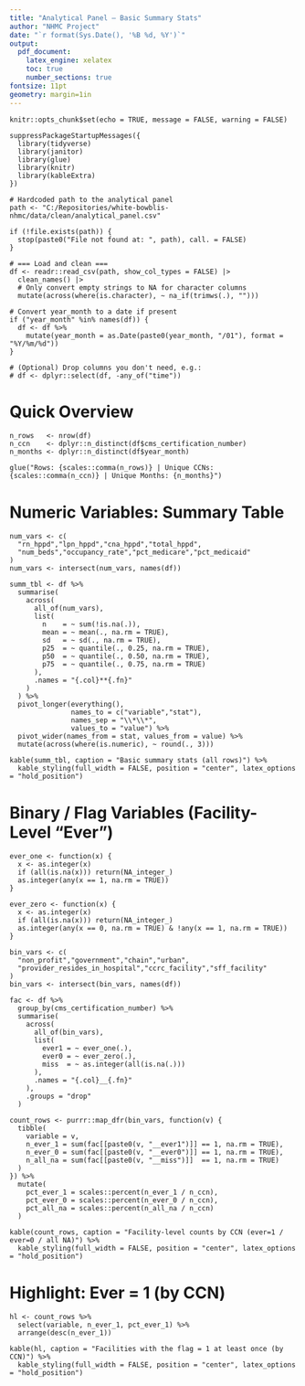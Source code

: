 ```yaml
---
title: "Analytical Panel — Basic Summary Stats"
author: "NHMC Project"
date: "`r format(Sys.Date(), '%B %d, %Y')`"
output:
  pdf_document:
    latex_engine: xelatex
    toc: true
    number_sections: true
fontsize: 11pt
geometry: margin=1in
---
```


```{}
knitr::opts_chunk$set(echo = TRUE, message = FALSE, warning = FALSE)

suppressPackageStartupMessages({
  library(tidyverse)
  library(janitor)
  library(glue)
  library(knitr)
  library(kableExtra)
})

# Hardcoded path to the analytical panel
path <- "C:/Repositories/white-bowblis-nhmc/data/clean/analytical_panel.csv"

if (!file.exists(path)) {
  stop(paste0("File not found at: ", path), call. = FALSE)
}

# === Load and clean ===
df <- readr::read_csv(path, show_col_types = FALSE) |>
  clean_names() |>
  # Only convert empty strings to NA for character columns
  mutate(across(where(is.character), ~ na_if(trimws(.), "")))

# Convert year_month to a date if present
if ("year_month" %in% names(df)) {
  df <- df %>%
    mutate(year_month = as.Date(paste0(year_month, "/01"), format = "%Y/%m/%d"))
}

# (Optional) Drop columns you don't need, e.g.:
# df <- dplyr::select(df, -any_of("time"))
```

# Quick Overview

```{}
n_rows   <- nrow(df)
n_ccn    <- dplyr::n_distinct(df$cms_certification_number)
n_months <- dplyr::n_distinct(df$year_month)

glue("Rows: {scales::comma(n_rows)} | Unique CCNs: {scales::comma(n_ccn)} | Unique Months: {n_months}")
```

# Numeric Variables: Summary Table

```{}
num_vars <- c(
  "rn_hppd","lpn_hppd","cna_hppd","total_hppd",
  "num_beds","occupancy_rate","pct_medicare","pct_medicaid"
)
num_vars <- intersect(num_vars, names(df))

summ_tbl <- df %>%
  summarise(
    across(
      all_of(num_vars),
      list(
        n    = ~ sum(!is.na(.)),
        mean = ~ mean(., na.rm = TRUE),
        sd   = ~ sd(., na.rm = TRUE),
        p25  = ~ quantile(., 0.25, na.rm = TRUE),
        p50  = ~ quantile(., 0.50, na.rm = TRUE),
        p75  = ~ quantile(., 0.75, na.rm = TRUE)
      ),
      .names = "{.col}**{.fn}"
    )
  ) %>%
  pivot_longer(everything(),
               names_to = c("variable","stat"),
               names_sep = "\\*\\*",
               values_to = "value") %>%
  pivot_wider(names_from = stat, values_from = value) %>%
  mutate(across(where(is.numeric), ~ round(., 3)))

kable(summ_tbl, caption = "Basic summary stats (all rows)") %>%
  kable_styling(full_width = FALSE, position = "center", latex_options = "hold_position")
```

# Binary / Flag Variables (Facility-Level “Ever”)

```{}
ever_one <- function(x) {
  x <- as.integer(x)
  if (all(is.na(x))) return(NA_integer_)
  as.integer(any(x == 1, na.rm = TRUE))
}

ever_zero <- function(x) {
  x <- as.integer(x)
  if (all(is.na(x))) return(NA_integer_)
  as.integer(any(x == 0, na.rm = TRUE) & !any(x == 1, na.rm = TRUE))
}
```

```{}
bin_vars <- c(
  "non_profit","government","chain","urban",
  "provider_resides_in_hospital","ccrc_facility","sff_facility"
)
bin_vars <- intersect(bin_vars, names(df))

fac <- df %>%
  group_by(cms_certification_number) %>%
  summarise(
    across(
      all_of(bin_vars),
      list(
        ever1 = ~ ever_one(.),
        ever0 = ~ ever_zero(.),
        miss  = ~ as.integer(all(is.na(.)))
      ),
      .names = "{.col}__{.fn}"
    ),
    .groups = "drop"
  )

count_rows <- purrr::map_dfr(bin_vars, function(v) {
  tibble(
    variable = v,
    n_ever_1 = sum(fac[[paste0(v, "__ever1")]] == 1, na.rm = TRUE),
    n_ever_0 = sum(fac[[paste0(v, "__ever0")]] == 1, na.rm = TRUE),
    n_all_na = sum(fac[[paste0(v, "__miss")]]  == 1, na.rm = TRUE)
  )
}) %>%
  mutate(
    pct_ever_1 = scales::percent(n_ever_1 / n_ccn),
    pct_ever_0 = scales::percent(n_ever_0 / n_ccn),
    pct_all_na = scales::percent(n_all_na / n_ccn)
  )

kable(count_rows, caption = "Facility-level counts by CCN (ever=1 / ever=0 / all NA)") %>%
  kable_styling(full_width = FALSE, position = "center", latex_options = "hold_position")
```

# Highlight: Ever = 1 (by CCN)

```{}
hl <- count_rows %>%
  select(variable, n_ever_1, pct_ever_1) %>%
  arrange(desc(n_ever_1))

kable(hl, caption = "Facilities with the flag = 1 at least once (by CCN)") %>%
  kable_styling(full_width = FALSE, position = "center", latex_options = "hold_position")
```
